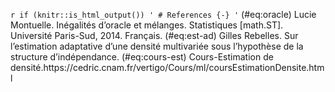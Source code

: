 `r if (knitr::is_html_output()) '
# References {-}
'`
(\#eq:oracle) Lucie Montuelle. Inégalités d’oracle et mélanges. Statistiques [math.ST]. Université Paris-Sud, 2014.
Français.\newline
(\#eq:est-ad) Gilles Rebelles. Sur l'estimation adaptative d'une densité multivariée sous l'hypothèse de la structure d'indépendance.\newline
(\#eq:cours-est) Cours-Estimation de densité.https://cedric.cnam.fr/vertigo/Cours/ml/coursEstimationDensite.html\newline